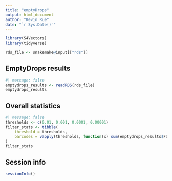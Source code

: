 ```yaml
---
title: "emptyDrops"
output: html_document
author: "Kevin Rue"
date: "`r Sys.Date()`"
---
```


```r
library(S4Vectors)
library(tidyverse)
```

```r
rds_file <- snakemake@input[["rds"]]
```

## EmptyDrops results

```r
#| message: false
emptydrops_results <- readRDS(rds_file)
emptydrops_results
```

## Overall statistics

```r
#| message: false
thresholds <- c(0.01, 0.001, 0.0001, 0.00001)
filter_stats <- tibble(
    threshold = thresholds,
    barcodes = vapply(thresholds, function(x) sum(emptydrops_results$FDR < x, na.rm = TRUE), integer(1))
)
filter_stats
```

## Session info

```r
sessionInfo()
```
